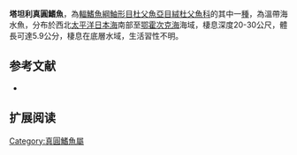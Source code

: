 {{Speciesbox
| name = 塔坦利真圓鰭魚
| image = 
| image_width = 250px
| status = NE
| status_system = IUCN3.1
| genus = Eumicrotremus
| species = tartaricus
| authority = Lindberg & Legeza, 1955
| synonyms = *''Eumicrotremus orbis tartaricus'' Lindberg & Legeza, 1955
}}

'''塔坦利真圓鰭魚'''，為[[輻鰭魚綱|輻鰭魚綱]][[鮋形目|鮋形目]][[杜父魚亞目|杜父魚亞目]][[絨杜父魚科|絨杜父魚科]]的其中一[[種|種]]，為溫帶海水魚，分布於西北[[太平洋|太平洋]][[日本海|日本海]]南部至[[鄂霍次克海|鄂霍次克海]]海域，棲息深度20-30公尺，體長可達5.9公分，棲息在底層水域，生活習性不明。
==参考文献==
*{{FishBase_species|genus=Eumicrotremus|species=tartaricus|year=2014|month=5}}

== 扩展阅读 ==
{{refbegin}}
{{wikispecies-inline|Eumicrotremus tartaricus|塔坦利真圓鰭魚}}
{{refend}}

{{Wikispecies|Eumicrotremus tartaricus}}
{{Taxonbar|from=Q2301761}}

[[Category:真圓鰭魚屬|Category:真圓鰭魚屬]]


{{魚類小作品}}